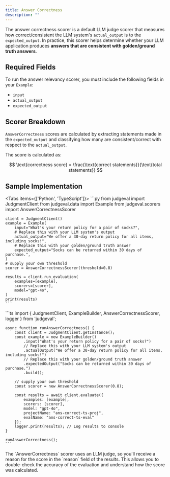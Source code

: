 ```yaml
---
title: Answer Correctness
description: ""
---
```


The answer correctness scorer is a default LLM judge scorer that measures how correct/consistent the LLM system's `actual_output` is to the `expected_output`.
In practice, this scorer helps determine whether your LLM application produces **answers that are consistent with golden/ground truth answers**.


## Required Fields

To run the answer relevancy scorer, you must include the following fields in your `Example`:
- `input`
- `actual_output`
- `expected_output`

## Scorer Breakdown

`AnswerCorrectness` scores are calculated by extracting statements made in the `expected_output` and classifying how many are consistent/correct with respect to the `actual_output`.

The score is calculated as:

$$
\text{correctness score} = \frac{\text{correct statements}}{\text{total statements}}
$$

## Sample Implementation

<Tabs items={['Python', 'TypeScript']}>
  <Tab value="Python">
    ```py
    from judgeval import JudgmentClient
    from judgeval.data import Example
    from judgeval.scorers import AnswerCorrectnessScorer

    client = JudgmentClient()
    example = Example(
        input="What's your return policy for a pair of socks?",
        # Replace this with your LLM system's output
        actual_output="We offer a 30-day return policy for all items, including socks!",
        # Replace this with your golden/ground truth answer
        expected_output="Socks can be returned within 30 days of purchase.",
    )
    # supply your own threshold
    scorer = AnswerCorrectnessScorer(threshold=0.8)

    results = client.run_evaluation(
        examples=[example],
        scorers=[scorer],
        model="gpt-4o",
    )
    print(results)
    ```
  </Tab>
  <Tab value="TypeScript">
    ```ts
    import { JudgmentClient, ExampleBuilder, AnswerCorrectnessScorer, logger } from 'judgeval';

    async function runAnswerCorrectness() {
        const client = JudgmentClient.getInstance();
        const example = new ExampleBuilder()
            .input("What's your return policy for a pair of socks?")
            // Replace this with your LLM system's output
            .actualOutput("We offer a 30-day return policy for all items, including socks!")
            // Replace this with your golden/ground truth answer
            .expectedOutput("Socks can be returned within 30 days of purchase.")
            .build();

        // supply your own threshold
        const scorer = new AnswerCorrectnessScorer(0.8);

        const results = await client.evaluate({
            examples: [example],
            scorers: [scorer],
            model: "gpt-4o",
            projectName: "ans-correct-ts-proj",
            evalName: "ans-correct-ts-eval"
        });
        logger.print(results); // Log results to console
    }

    runAnswerCorrectness();
    ```
  </Tab>
</Tabs>

<Note>
The `AnswerCorrectness` scorer uses an LLM judge, so you'll receive a reason for the score in the `reason` field of the results. 
This allows you to double-check the accuracy of the evaluation and understand how the score was calculated.
</Note>
